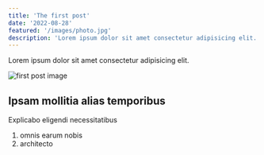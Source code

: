 ```yaml
---
title: 'The first post'
date: '2022-08-28'
featured: '/images/photo.jpg'
description: 'Lorem ipsum dolor sit amet consectetur adipisicing elit.'
---
```


Lorem ipsum dolor sit amet consectetur adipisicing elit.

![first post image](/images/photo.jpg)

## Ipsam mollitia alias temporibus

Explicabo eligendi necessitatibus

1. omnis earum nobis
2. architecto
